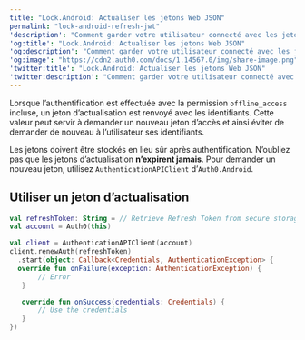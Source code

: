 ---
title: "Lock.Android: Actualiser les jetons Web JSON"
permalink: "lock-android-refresh-jwt"
'description': "Comment garder votre utilisateur connecté avec les jetons d’actualisation"
'og:title': "Lock.Android: Actualiser les jetons Web JSON"
'og:description': "Comment garder votre utilisateur connecté avec les jetons d’actualisation"
'og:image': "https://cdn2.auth0.com/docs/1.14567.0/img/share-image.png"
'twitter:title': "Lock.Android: Actualiser les jetons Web JSON"
'twitter:description': "Comment garder votre utilisateur connecté avec les jetons d’actualisation"
---

Lorsque l’authentification est effectuée avec la permission `offline_access` incluse, un jeton d’actualisation est renvoyé avec les identifiants. Cette valeur peut servir à demander un nouveau jeton d’accès et ainsi éviter de demander de nouveau à l’utilisateur ses identifiants.

Les jetons doivent être stockés en lieu sûr après authentification. N’oubliez pas que les jetons d’actualisation **n’expirent jamais**. Pour demander un nouveau jeton, utilisez `AuthenticationAPIClient` d’`Auth0.Android`.

## Utiliser un jeton d’actualisation

```kotlin lines
val refreshToken: String = // Retrieve Refresh Token from secure storage
val account = Auth0(this)

val client = AuthenticationAPIClient(account)
client.renewAuth(refreshToken)
  .start(object: Callback<Credentials, AuthenticationException> {
  override fun onFailure(exception: AuthenticationException) {
       // Error
   }

   override fun onSuccess(credentials: Credentials) {
       // Use the credentials
   }
})
```


